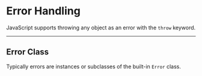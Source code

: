 
# Error Handling

JavaScript supports throwing any object as an error with the `throw` keyword.

<Example code={errorHandling} sharedEnvironment={true} />

---

## Error Class

Typically errors are instances or subclasses of the built-in `Error` class.

<Example code={errorClass} sharedEnvironment={true} />
